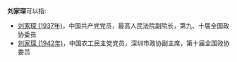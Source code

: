 '''刘家琛'''可以指:
* [[刘家琛_(1937年)|刘家琛 (1937年)]]，中国共产党党员，最高人民法院副院长，第九、十届全国政协委员
* [[刘家琛_(1942年)|刘家琛 (1942年)]]，中国农工民主党党员，深圳市政协副主席，第十届全国政协委员

{{disambig}}